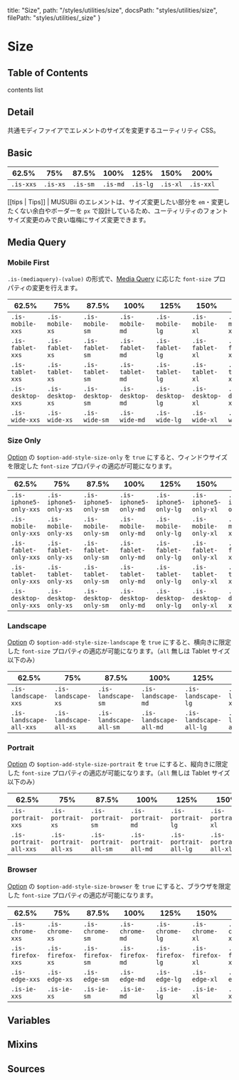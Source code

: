   title: "Size",
  path: "/styles/utilities/size",
  docsPath: "styles/utilities/size",
  filePath: "styles/utilities/_size"
}


# Size

## Table of Contents

contents list

## Detail

共通モディファイアでエレメントのサイズを変更するユーティリティ CSS。

## Basic

<PreviewSizeBasic />

| 62.5%     | 75%      | 87.5%    | 100%     | 125%     | 150%     | 200%      |
| --------- | -------- | -------- | -------- | -------- | -------- | --------- |
| `.is-xxs` | `.is-xs` | `.is-sm` | `.is-md` | `.is-lg` | `.is-xl` | `.is-xxl` |

[[tips | Tips]]
| MUSUBii のエレメントは、サイズ変更したい部分を `em`・変更したくない余白やボーダーを `px` で設計しているため、ユーティリティのフォントサイズ変更のみで良い塩梅にサイズ変更できます。

## Media Query

### Mobile First

`.is-(mediaquery)-(value)` の形式で、[Media Query](/configs/mixins/mediaquery) に応じた `font-size` プロパティの変更を行えます。

| 62.5%             | 75%              | 87.5%            | 100%             | 125%             | 150%             | 200%              |
| ----------------- | ---------------- | ---------------- | ---------------- | ---------------- | ---------------- | ----------------- |
| `.is-mobile-xxs`  | `.is-mobile-xs`  | `.is-mobile-sm`  | `.is-mobile-md`  | `.is-mobile-lg`  | `.is-mobile-xl`  | `.is-mobile-xxl`  |
| `.is-fablet-xxs`  | `.is-fablet-xs`  | `.is-fablet-sm`  | `.is-fablet-md`  | `.is-fablet-lg`  | `.is-fablet-xl`  | `.is-fablet-xxl`  |
| `.is-tablet-xxs`  | `.is-tablet-xs`  | `.is-tablet-sm`  | `.is-tablet-md`  | `.is-tablet-lg`  | `.is-tablet-xl`  | `.is-tablet-xxl`  |
| `.is-desktop-xxs` | `.is-desktop-xs` | `.is-desktop-sm` | `.is-desktop-md` | `.is-desktop-lg` | `.is-desktop-xl` | `.is-desktop-xxl` |
| `.is-wide-xxs`    | `.is-wide-xs`    | `.is-wide-sm`    | `.is-wide-md`    | `.is-wide-lg`    | `.is-wide-xl`    | `.is-wide-xxl`    |

### Size Only

[Option](/configs/variables/option#option-add-style-xxxx) の `$option-add-style-size-only` を `true` にすると、ウィンドウサイズを限定した `font-size` プロパティの適応が可能になります。

| 62.5%                  | 75%                   | 87.5%                 | 100%                  | 125%                  | 150%                  | 200%                   |
| ---------------------- | --------------------- | --------------------- | --------------------- | --------------------- | --------------------- | ---------------------- |
| `.is-iphone5-only-xxs` | `.is-iphone5-only-xs` | `.is-iphone5-only-sm` | `.is-iphone5-only-md` | `.is-iphone5-only-lg` | `.is-iphone5-only-xl` | `.is-iphone5-only-xxl` |
| `.is-mobile-only-xxs`  | `.is-mobile-only-xs`  | `.is-mobile-only-sm`  | `.is-mobile-only-md`  | `.is-mobile-only-lg`  | `.is-mobile-only-xl`  | `.is-mobile-xxl`       |
| `.is-fablet-only-xxs`  | `.is-fablet-only-xs`  | `.is-fablet-only-sm`  | `.is-fablet-only-md`  | `.is-fablet-only-lg`  | `.is-fablet-only-xl`  | `.is-fablet-xxl`       |
| `.is-tablet-only-xxs`  | `.is-tablet-only-xs`  | `.is-tablet-only-sm`  | `.is-tablet-only-md`  | `.is-tablet-only-lg`  | `.is-tablet-only-xl`  | `.is-tablet-xxl`       |
| `.is-desktop-only-xxs` | `.is-desktop-only-xs` | `.is-desktop-only-sm` | `.is-desktop-only-md` | `.is-desktop-only-lg` | `.is-desktop-only-xl` | `.is-desktop-xxl`      |

### Landscape

[Option](/configs/variables/option#option-add-style-xxxx) の `$option-add-style-size-landscape` を `true` にすると、横向きに限定した `font-size` プロパティの適応が可能になります。（`all` 無しは Tablet サイズ以下のみ）

| 62.5%                   | 75%                    | 87.5%                  | 100%                   | 125%                   | 150%                   | 200%                    |
| ----------------------- | ---------------------- | ---------------------- | ---------------------- | ---------------------- | ---------------------- | ----------------------- |
| `.is-landscape-xxs`     | `.is-landscape-xs`     | `.is-landscape-sm`     | `.is-landscape-md`     | `.is-landscape-lg`     | `.is-landscape-xl`     | `.is-landscape-xxl`     |
| `.is-landscape-all-xxs` | `.is-landscape-all-xs` | `.is-landscape-all-sm` | `.is-landscape-all-md` | `.is-landscape-all-lg` | `.is-landscape-all-xl` | `.is-landscape-all-xxl` |

### Portrait

[Option](/configs/variables/option#option-add-style-xxxx) の `$option-add-style-size-portrait` を `true` にすると、縦向きに限定した `font-size` プロパティの適応が可能になります。（`all` 無しは Tablet サイズ以下のみ）

| 62.5%                  | 75%                   | 87.5%                 | 100%                  | 125%                  | 150%                  | 200%                   |
| ---------------------- | --------------------- | --------------------- | --------------------- | --------------------- | --------------------- | ---------------------- |
| `.is-portrait-xxs`     | `.is-portrait-xs`     | `.is-portrait-sm`     | `.is-portrait-md`     | `.is-portrait-lg`     | `.is-portrait-xl`     | `.is-portrait-xxl`     |
| `.is-portrait-all-xxs` | `.is-portrait-all-xs` | `.is-portrait-all-sm` | `.is-portrait-all-md` | `.is-portrait-all-lg` | `.is-portrait-all-xl` | `.is-portrait-all-xxl` |

### Browser

[Option](/configs/variables/option#option-add-style-xxxx) の `$option-add-style-size-browser` を `true` にすると、ブラウザを限定した `font-size` プロパティの適応が可能になります。

| 62.5%             | 75%              | 87.5%            | 100%             | 125%             | 150%             | 200%              |
| ----------------- | ---------------- | ---------------- | ---------------- | ---------------- | ---------------- | ----------------- |
| `.is-chrome-xxs`  | `.is-chrome-xs`  | `.is-chrome-sm`  | `.is-chrome-md`  | `.is-chrome-lg`  | `.is-chrome-xl`  | `.is-chrome-xxl`  |
| `.is-firefox-xxs` | `.is-firefox-xs` | `.is-firefox-sm` | `.is-firefox-md` | `.is-firefox-lg` | `.is-firefox-xl` | `.is-firefox-xxl` |
| `.is-edge-xxs`    | `.is-edge-xs`    | `.is-edge-sm`    | `.is-edge-md`    | `.is-edge-lg`    | `.is-edge-xl`    | `.is-edge-xxl`    |
| `.is-ie-xxs`      | `.is-ie-xs`      | `.is-ie-sm`      | `.is-ie-md`      | `.is-ie-lg`      | `.is-ie-xl`      | `.is-ie-xxl`      |

## Variables

<PreviewVariablesSingle filePath={meta.filePath} viewCompiled={true} />

## Mixins

<PreviewMixins filePath={meta.filePath} />

## Sources

<PreviewSources
  title={meta.title}
  docsPath={meta.docsPath}
  scssPath={meta.filePath}
/>

